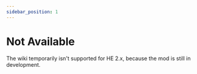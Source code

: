 ```yaml
---
sidebar_position: 1
---
```


# Not Available

The wiki temporarily isn't supported for HE 2.x, because the mod is still in development.